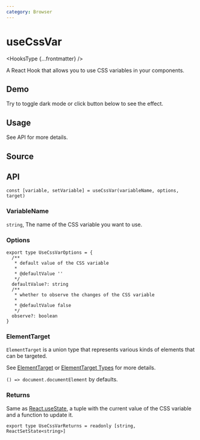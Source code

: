 ```yaml
---
category: Browser
---
```


# useCssVar


<HooksType {...frontmatter} />

A React Hook that allows you to use CSS variables in your components.

## Demo

Try to toggle dark mode or click button below to see the effect.


<App />

## Usage

See API for more details.

## Source


<Source />

## API

```tsx
const [variable, setVariable] = useCssVar(variableName, options, target)
```

### VariableName

`string`, The name of the CSS variable you want to use.

### Options

```tsx
export type UseCssVarOptions = {
  /**
   * default value of the CSS variable
   *
   * @defaultValue ''
   */
  defaultValue?: string
  /**
   * whether to observe the changes of the CSS variable
   *
   * @defaultValue false
   */
  observe?: boolean
}
```

### ElementTarget

`ElementTarget` is a union type that represents various kinds of elements that can be targeted.

See [ElementTarget](/docs/features/element-target) or [ElementTarget Types](/docs/features/element-target#element-target-types) for more details.

`() => document.documentElement` by defaults.

### Returns

Same as [React.useState](https://react.dev/reference/react/useState), a tuple with the current value of the CSS variable and a function to update it.

```tsx
export type UseCssVarReturns = readonly [string, ReactSetState<string>]
```

